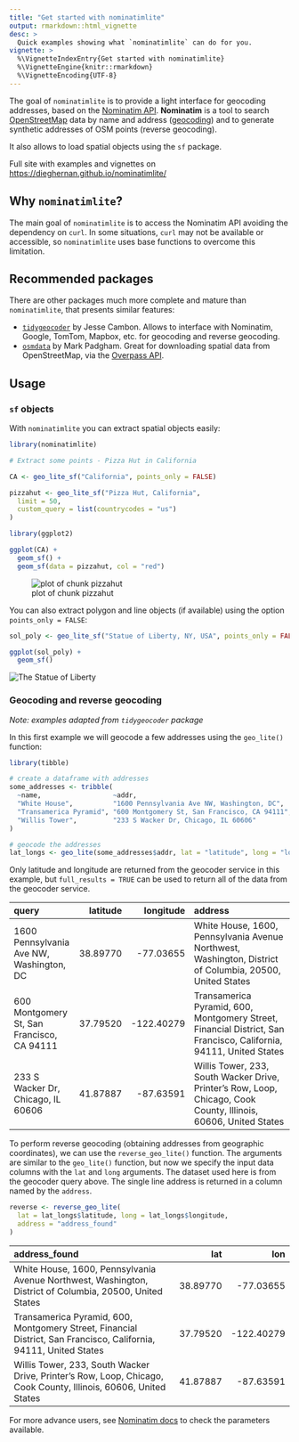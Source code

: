 ```yaml
---
title: "Get started with nominatimlite"
output: rmarkdown::html_vignette
desc: >
  Quick examples showing what `nominatimlite` can do for you.
vignette: >
  %\VignetteIndexEntry{Get started with nominatimlite}
  %\VignetteEngine{knitr::rmarkdown}
  %\VignetteEncoding{UTF-8}
---
```




The goal of `nominatimlite` is to provide a light interface for geocoding
addresses, based on the [Nominatim
API](https://nominatim.org/release-docs/latest/). **Nominatim** is a tool to
search [OpenStreetMap](https://www.openstreetmap.org/) data by name and address
([geocoding](https://wiki.openstreetmap.org/wiki/Geocoding "Geocoding")) and to
generate synthetic addresses of OSM points (reverse geocoding).

It also allows to load spatial objects using the `sf` package.

Full site with examples and vignettes on
<https://dieghernan.github.io/nominatimlite/>

## Why `nominatimlite`?

The main goal of `nominatimlite` is to access the Nominatim API avoiding the
dependency on `curl`. In some situations, `curl` may not be available or
accessible, so `nominatimlite` uses base functions to overcome this limitation.

## Recommended packages

There are other packages much more complete and mature than `nominatimlite`,
that presents similar features:

-   [`tidygeocoder`](https://jessecambon.github.io/tidygeocoder/) by Jesse
    Cambon. Allows to interface with Nominatim, Google, TomTom, Mapbox, etc. for
    geocoding and reverse geocoding.
-   [`osmdata`](https://docs.ropensci.org/osmdata/) by Mark Padgham. Great for
    downloading spatial data from OpenStreetMap, via the [Overpass
    API](https://wiki.openstreetmap.org/wiki/Overpass_API).

## Usage

### `sf` objects

With `nominatimlite` you can extract spatial objects easily:


```r
library(nominatimlite)

# Extract some points - Pizza Hut in California

CA <- geo_lite_sf("California", points_only = FALSE)

pizzahut <- geo_lite_sf("Pizza Hut, California",
  limit = 50,
  custom_query = list(countrycodes = "us")
)

library(ggplot2)

ggplot(CA) +
  geom_sf() +
  geom_sf(data = pizzahut, col = "red")
```

![plot of chunk pizzahut](./pizzahut-1.png)

You can also extract polygon and line objects (if available) using the option
`points_only = FALSE`:


```r
sol_poly <- geo_lite_sf("Statue of Liberty, NY, USA", points_only = FALSE)

ggplot(sol_poly) +
  geom_sf()
```

<img src="./sol-1.png" alt="The Statue of Liberty"  />


### Geocoding and reverse geocoding

*Note: examples adapted from `tidygeocoder` package*

In this first example we will geocode a few addresses using the `geo_lite()`
function:


```r
library(tibble)

# create a dataframe with addresses
some_addresses <- tribble(
  ~name,                  ~addr,
  "White House",          "1600 Pennsylvania Ave NW, Washington, DC",
  "Transamerica Pyramid", "600 Montgomery St, San Francisco, CA 94111",
  "Willis Tower",         "233 S Wacker Dr, Chicago, IL 60606"
)

# geocode the addresses
lat_longs <- geo_lite(some_addresses$addr, lat = "latitude", long = "longitude")
```

Only latitude and longitude are returned from the geocoder service in this
example, but `full_results = TRUE` can be used to return all of the data from
the geocoder service.


|query                                      | latitude|  longitude|address                                                                                                           |
|:------------------------------------------|--------:|----------:|:-----------------------------------------------------------------------------------------------------------------|
|1600 Pennsylvania Ave NW, Washington, DC   | 38.89770|  -77.03655|White House, 1600, Pennsylvania Avenue Northwest, Washington, District of Columbia, 20500, United States          |
|600 Montgomery St, San Francisco, CA 94111 | 37.79520| -122.40279|Transamerica Pyramid, 600, Montgomery Street, Financial District, San Francisco, California, 94111, United States |
|233 S Wacker Dr, Chicago, IL 60606         | 41.87887|  -87.63591|Willis Tower, 233, South Wacker Drive, Printer's Row, Loop, Chicago, Cook County, Illinois, 60606, United States  |

To perform reverse geocoding (obtaining addresses from geographic coordinates),
we can use the `reverse_geo_lite()` function. The arguments are similar to the
`geo_lite()` function, but now we specify the input data columns with the `lat`
and `long` arguments. The dataset used here is from the geocoder query above.
The single line address is returned in a column named by the `address`.


```r
reverse <- reverse_geo_lite(
  lat = lat_longs$latitude, long = lat_longs$longitude,
  address = "address_found"
)
```


|address_found                                                                                                     |      lat|        lon|
|:-----------------------------------------------------------------------------------------------------------------|--------:|----------:|
|White House, 1600, Pennsylvania Avenue Northwest, Washington, District of Columbia, 20500, United States          | 38.89770|  -77.03655|
|Transamerica Pyramid, 600, Montgomery Street, Financial District, San Francisco, California, 94111, United States | 37.79520| -122.40279|
|Willis Tower, 233, South Wacker Drive, Printer's Row, Loop, Chicago, Cook County, Illinois, 60606, United States  | 41.87887|  -87.63591|

For more advance users, see [Nominatim
docs](https://nominatim.org/release-docs/latest/api/Search/) to check the
parameters available.
